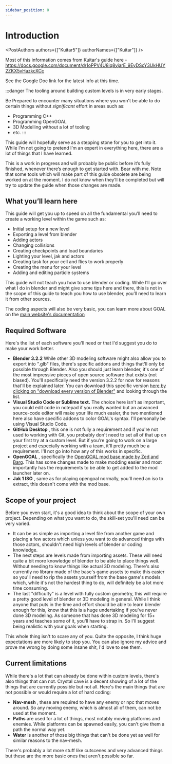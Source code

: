 ```yaml
---
sidebar_position: 0
---
```


# Introduction

<PostAuthors authors={["Kuitar5"]} authorNames={["Kuitar"]} />

Most of this information comes from Kuitar's guide here - https://docs.google.com/document/d/1oPPV4U8iq8yjarE_9EyDScY3UkHUY2ZKX5vHazkcXCc

See the Google Doc link for the latest info at this time.

:::danger
The tooling around building custom levels is in very early stages.

Be Prepared to encounter many situations where you won't be able to do certain things without _significant_ effort in areas such as:

- Programming C++
- Programming OpenGOAL
- 3D Modelling without a lot of tooling
- etc.
  :::

This guide will hopefully serve as a stepping stone for you to get into it. While I’m not going to pretend I’m an expert in everything here, there are a lot of things that I have learned.

This is a work in progress and will probably be public before it’s fully finished, whenever there’s enough to get started with. Bear with me.
Note that some tools which will make part of this guide obsolete are being worked on at the moment. I do not know when they’ll be completed but will try to update the guide when those changes are made.

## What you’ll learn here

This guide will get you up to speed on all the fundamental you’ll need to create a working level within the game such as:

- Initial setup for a new level
- Exporting a level from blender
- Adding actors
- Changing collisions
- Creating checkpoints and load boundaries
- Lighting your level, jak and actors
- Creating task for your cell and flies to work properly
- Creating the menu for your level
- Adding and editing particle systems

This guide will not teach you how to use blender or coding. While I’ll go over what I do in blender and might give some tips here and there, this is not in the scope of this guide to teach you how to use blender, you’ll need to learn it from other sources.

The coding aspects will also be very basic, you can learn more about GOAL on the [main website's documentation](https://opengoal.dev/docs/reference/)

## Required Software

Here's the list of each software you'll need or that I'd suggest you do to make your work better.

- **Blender 3.2.2** While other 3D modeling software might also allow you to export into ".glb" files, there's specific addons and things that'll only be possible through Blender. Also you should just learn blender, it's one of the most impressive pieces of open source software that exists (not biased). You'll specifically need the version 3.2.2 for now for reasons that'll be explained later. You can download this specific version [here by clicking on "download every version of Blender"](https://www.blender.org/download/previous-versions/) and looking through the list.
- **Visual Studio Code or Sublime text.** The choice here isn't as important, you could edit code in notepad if you really wanted but an advanced source-code editor will make your life much easier, the two mentioned here also have specific addons to color GOAL's syntax. I'll personally be using Visual Studio Code.
- **GitHub Desktop** , this one is not fully a requirement and if you're not used to working with Git, you probably don't need to set all of that up on your first try at a custom level. But if you're going to work on a large project and especially working with a team, it'll pretty much be a requirement. I'll not go into how any of this works in specific.
- **OpenGOAL** , specifically the [OpenGOAL mod base made by Zed and Barg](https://jakmods.dev/modbaseRedirect.html). This has some changes made to make modding easier and most importantly has the requirements to be able to get added to the mod launcher later on.
- **Jak 1 ISO** , same as for playing opengoal normally, you'll need an iso to extract, this doesn't come with the mod base.

## Scope of your project

Before you even start, it's a good idea to think about the scope of your own project. Depending on what you want to do, the skill-set you'll need can be very varied.

- It can be as simple as importing a level file from another game and placing a few actors which unless you want to do advanced things with those actors, shouldn't need high levels of blender or coding knowledge.
- The next steps are levels made from importing assets. These will need quite a bit more knowledge of blender to be able to place things well. Without needing to know things like actual 3D modeling. There's also currently no library made of the base's game assets to make this easier so you'll need to rip the assets yourself from the base game's models which, while it's not the hardest thing to do, will definitely be a lot more time consuming.
- The last "difficulty" is a level with fully custom geometry, this will require a pretty good level of blender or 3D modeling in general. While I think anyone that puts in the time and effort should be able to learn blender enough for this, know that this is a huge undertaking if you've never done 3D modeling. As someone that has done 3D modeling for 15+ years and teaches some of it, you'll have to strap in. So I'll suggest being realistic with your goals when starting.

This whole thing isn't to scare any of you. Quite the opposite, I think huge expectations are more likely to stop you. You can also ignore my advice and prove me wrong by doing some insane shit, I'd love to see them.

## Current limitations

While there's a lot that can already be done within custom levels, there's also things that can not. Crystal cave is a decent showing of a lot of the things that are currently possible but not all. Here's the main things that are not possible or would require a lot of hard coding:

- **Nav-mesh** , these are required to have any enemy or npc that moves around. So any moving enemy, which is almost all of them, can not be used at the moment.
- **Paths** are used for a lot of things, most notably moving platforms and enemies. While platforms can be spawned easily, you can't give them a path the normal way yet.
- **Water** is another of those big things that can't be done yet as well for similar reasons to the nav-mesh.

There's probably a lot more stuff like cutscenes and very advanced things but these are the more basic ones that aren't possible so far.
